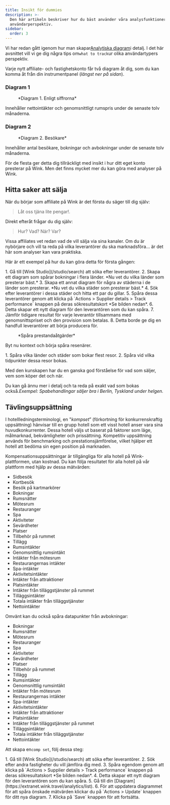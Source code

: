 ```yaml
---
title: Insikt för dummies
description: >-
  Den här artikeln beskriver hur du bäst använder våra analysfunktioner ur olika
  användarperspektiv.
sidebar:
  order: 3
---
```


Vi har redan gått igenom hur man skapar[Analytiska diagram](/user/analytics/)i detalj. I det här avsnittet vill vi ge dig några tips om`what to track`ur olika användartypers perspektiv.

Varje nytt affiliate- och fastighetskonto får två diagram åt dig, som du kan komma åt från din instrumentpanel (*längst ner på sidan*).

### Diagram 1

<figure>
  <CloudinaryImage width="700" height="222" resize="scale" quality="best" alt="Enligt siffrorna" src="academy/by-the-numbers" errorImage="noimage_opaque_nyrtl0.png" />

  <figcaption>*Diagram 1. Enligt siffrorna*</figcaption>
</figure>


Innehåller nettointäkter och genomsnittligt rumspris under de senaste tolv månaderna.

### Diagram 2

<figure>
  <CloudinaryImage width="700" height="222" resize="scale" quality="best" alt="Besökare" src="academy/visitors" errorImage="noimage_opaque_nyrtl0.png" />

  <figcaption>*Diagram 2. Besökare*</figcaption>
</figure>


Innehåller antal besökare, bokningar och avbokningar under de senaste tolv månaderna.

För de flesta ger detta dig tillräckligt med insikt i hur ditt eget konto presterar på Wink. Men det finns mycket mer du kan göra med analyser på Wink.

## Hitta saker att sälja

När du börjar som affiliate på Wink är det första du säger till dig själv:

> Låt oss tjäna lite pengar!.

Direkt efteråt frågar du dig själv:

> Hur? Vad? När? Var?

Vissa affiliates vet redan vad de vill sälja via sina kanaler. Om du är nybörjare och vill ta reda på vilka leverantörer du ska marknadsföra... är det här som analyser kan vara praktiska.

Här är ett exempel på hur du kan göra detta för första gången:

<Steps>
  1. Gå till [Wink Studio](/studio/search) att söka efter leverantörer.
  2. Skapa ett diagram som spårar bokningar i flera länder. *Nu vet du vilka länder som presterar bäst.*
  3. Skapa ett annat diagram för några av städerna i de länder som presterar. *Nu vet du vilka städer som presterar bäst.*
  4. Sök efter leverantörer i dessa städer och hitta ett par du gillar.
  5. Spåra dessa leverantörer genom att klicka på `Actions > Supplier details > Track performance` knappen på deras sökresultatskort *Se bilden nedan*.
  6. Detta skapar ett nytt diagram för den leverantören som du kan spåra.
  7. Jämför tidigare resultat för varje leverantör tillsammans med genomsnittspriset och den provision som betalas.
  8. Detta borde ge dig en handfull leverantörer att börja producera för.
</Steps>


<figure>
  <CloudinaryImage width="350" height="190" resize="scale" quality="best" alt="Leverantörsuppgifter" src="academy/supplier-details" errorImage="noimage_opaque_nyrtl0.png" />

  <figcaption>*Spåra prestandaåtgärder*</figcaption>
</figure>


Byt nu kontext och börja spåra resenärer.

<Steps>
  1. Spåra vilka länder och städer som bokar flest resor.
  2. Spåra vid vilka tidpunkter dessa resor bokas.
</Steps>


Med den kunskapen har du en ganska god förståelse för vad som säljer, vem som köper det och när.

Du kan gå ännu mer i detalj och ta reda på exakt vad som bokas också.*Exempel: Spabehandlingar säljer bra i Berlin, Tyskland under helgen.*

## Tävlingsuppsättning

I hotellledningsterminologi, en "*kompset*” (förkortning för konkurrenskraftig uppsättning) hänvisar till en grupp hotell som ett visst hotell anser vara sina huvudkonkurrenter.
Dessa hotell väljs ut baserat på faktorer som läge, målmarknad, bekvämligheter och prissättning.
Kompetitiv uppsättning används för benchmarking och prestationsjämförelse, vilket hjälper ett hotell att bedöma sin egen position på marknaden.

Kompensationsuppsättningar är tillgängliga för alla hotell på Wink-plattformen, utan kostnad. Du kan följa resultatet för alla hotell på vår plattform med hjälp av dessa mätvärden:

* Sidbesök
* Kortbesök
* Besök på kartmarkörer
* Bokningar
* Rumsnätter
* Mötesrum
* Restauranger
* Spa
* Aktiviteter
* Sevärdheter
* Platser
* Tillbehör på rummet
* Tillägg
* Rumsintäkter
* Genomsnittlig rumsintäkt
* Intäkter från mötesrum
* Restaurangernas intäkter
* Spa-intäkter
* Aktivitetsintäkter
* Intäkter från attraktioner
* Platsintäkter
* Intäkter från tilläggstjänster på rummet
* Tilläggsintäkter
* Totala intäkter från tilläggstjänster
* Nettointäkter

Omvänt kan du också spåra datapunkter från avbokningar:

* Bokningar
* Rumsnätter
* Mötesrum
* Restauranger
* Spa
* Aktiviteter
* Sevärdheter
* Platser
* Tillbehör på rummet
* Tillägg
* Rumsintäkter
* Genomsnittlig rumsintäkt
* Intäkter från mötesrum
* Restaurangernas intäkter
* Spa-intäkter
* Aktivitetsintäkter
* Intäkter från attraktioner
* Platsintäkter
* Intäkter från tilläggstjänster på rummet
* Tilläggsintäkter
* Totala intäkter från tilläggstjänster
* Nettointäkter

Att skapa en`comp set`, följ dessa steg:

<Steps>
  1. Gå till [Wink Studio](/studio/search) att söka efter leverantörer.
  2. Sök efter andra fastigheter du vill jämföra dig med.
  3. Spåra egendom genom att klicka på `Actions > Supplier details > Track performance` knappen på deras sökresultatskort *Se bilden nedan*.
  4. Detta skapar ett nytt diagram för den leverantören som du kan spåra.
  5. Gå till din [Diagram](https://extranet.wink.travel/analytics/list).
  6. För att uppdatera diagrammet för att spåra önskade mätvärden klickar du på `Actions > Update` knappen för ditt nya diagram.
  7. Klicka på `Save` knappen för att fortsätta.
</Steps>

